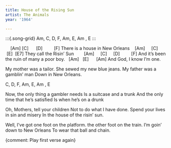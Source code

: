 ```yaml
---
title: House of the Rising Sun
artist: The Animals
year: '1964'

---
```


:::{.song-grid} <!--INTRO-->
Am, C, D, F, Am, E, Am , E 
:::

     [Am] [C]      [D]         [F]
There is a house in New Orleans
    [Am]     [C]    [E]  [E7]
They call the Risin' Sun
        [Am]     [C]     [D]         [F]
And it's been the ruin of many a poor boy.
   [Am]   [E]      [Am]
And God, I know I'm one.

My mother was a tailor.
She sewed my new blue jeans.
My father was a gamblin' man
Down in New Orleans.

:::{.song-grid}
C, D, F, Am, E, Am , E 
:::

Now, the only thing a gambler needs
Is a suitcase and a trunk
And the only time that he's satisfied
Is when he's on a drunk

Oh, Mothers, tell your children
Not to do what I have done.
Spend your lives in sin and misery
In the house of the risin' sun.

Well, I've got one foot on the platform.
the other foot on the train.
I'm goin' down to New Orleans
To wear that ball and chain.

{comment: Play first verse again}


